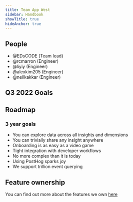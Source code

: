 ```yaml
---
title: Team App West
sidebar: Handbook
showTitle: true
hideAnchor: true
---
```


## People

- @EDsCODE (Team lead)
- @rcmarron (Engineer)
- @liyiy (Engineer)
- @alexkim205 (Engineer)
- @neilkakkar (Engineer)

<Mission />

## Q3 2022 Goals

<Objectives />

## Roadmap

### 3 year goals
* You can explore data across all insights and dimensions
* You can trivially share any insight anywhere
* Onboarding is as easy as a video game
* Tight integration with developer workflows
* No more complex than it is today
* Using PostHog sparks joy
* We support trillion event querying

## Feature ownership
You can find out more about the features we own [here](/handbook/engineering/feature-ownership)
